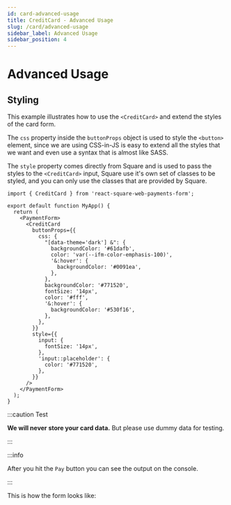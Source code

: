 ```yaml
---
id: card-advanced-usage
title: CreditCard - Advanced Usage
slug: /card/advanced-usage
sidebar_label: Advanced Usage
sidebar_position: 4
---
```



# Advanced Usage

## Styling

This example illustrates how to use the `<CreditCard>` and extend the styles of the card form.

The `css` property inside the `buttonProps` object is used to style the `<button>` element, since we are using CSS-in-JS is easy to extend all the styles that we want and even use a syntax that is almost like SASS.

The `style` property comes directly from Square and is used to pass the styles to the `<CreditCard>` input, Square use it's own set of classes to be styled, and you can only use the classes that are provided by Square.

```tsx
import { CreditCard } from 'react-square-web-payments-form';

export default function MyApp() {
  return (
    <PaymentForm>
      <CreditCard
        buttonProps={{
          css: {
            "[data-theme='dark'] &": {
              backgroundColor: '#61dafb',
              color: 'var(--ifm-color-emphasis-100)',
              '&:hover': {
                backgroundColor: '#0091ea',
              },
            },
            backgroundColor: '#771520',
            fontSize: '14px',
            color: '#fff',
            '&:hover': {
              backgroundColor: '#530f16',
            },
          },
        }}
        style={{
          input: {
            fontSize: '14px',
          },
          'input::placeholder': {
            color: '#771520',
          },
        }}
      />
    </PaymentForm>
  );
}
```

:::caution Test

**We will never store your card data.** But please use dummy data for testing.

:::

:::info

After you hit the `Pay` button you can see the output on the console.

:::

This is how the form looks like:

<PaymentForm>
  <CreditCard
    callbacks={{
      cardBrandChanged(e) {
        console.info(e);
      },
    }}
    buttonProps={{
      css: {
        "[data-theme='dark'] &": {
          backgroundColor: '#61dafb',
          color: 'var(--ifm-color-emphasis-100)',
          '&:hover': {
            backgroundColor: '#0091ea',
          },
        },
        backgroundColor: '#771520',
        fontSize: '14px',
        color: '#fff',
        '&:hover': {
          backgroundColor: '#530f16',
        },
      },
    }}
    style={{
      input: {
        fontSize: '14px',
      },
      'input::placeholder': {
        color: '#771520',
      },
    }}
  />
</PaymentForm>
